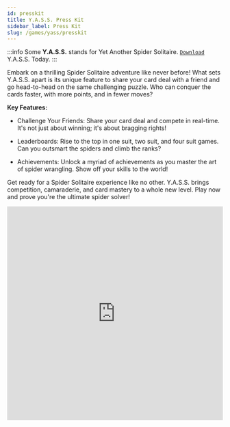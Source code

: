 ```yaml
---
id: presskit
title: Y.A.S.S. Press Kit
sidebar_label: Press Kit
slug: /games/yass/presskit
---
```


:::info
Some **Y.A.S.S.** stands for Yet Another Spider Solitaire. [`Download`](share.mdx) Y.A.S.S. Today.
:::

Embark on a thrilling Spider Solitaire adventure like never before! What sets Y.A.S.S. apart is its unique feature to share your card deal with a friend and go head-to-head on the same challenging puzzle. Who can conquer the cards faster, with more points, and in fewer moves?

**Key Features:**

- Challenge Your Friends: Share your card deal and compete in real-time. It's not just about winning; it's about bragging rights!

- Leaderboards: Rise to the top in one suit, two suit, and four suit games. Can you outsmart the spiders and climb the ranks?

- Achievements: Unlock a myriad of achievements as you master the art of spider wrangling. Show off your skills to the world!

Get ready for a Spider Solitaire experience like no other. Y.A.S.S. brings competition, camaraderie, and card mastery to a whole new level. Play now and prove you're the ultimate spider solver!

<iframe width="100%" height="500" src="https://youtu.be/RribsZYYxfc" title="YouTube video player" frameborder="0" allow="accelerometer; autoplay; clipboard-write; encrypted-media; gyroscope; picture-in-picture" allowfullscreen></iframe>
